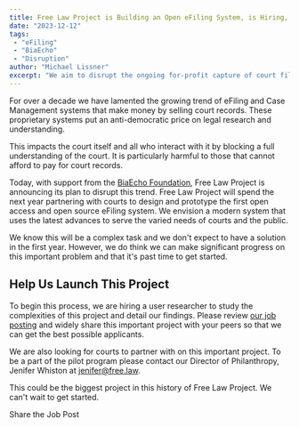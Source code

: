 ```yaml
---
title: Free Law Project is Building an Open eFiling System, is Hiring, and is Seeking Court Partnerships
date: "2023-12-12"
tags:
 - "eFiling"
 - "BiaEcho"
 - "Disruption"
author: "Michael Lissner"
excerpt: "We aim to disrupt the ongoing for-profit capture of court filing systems."
---
```


<p className="lead">For over a decade we have lamented the growing trend of eFiling and Case Management systems that make money by selling court records. These proprietary systems put an anti-democratic price on legal research and understanding.</p>

This impacts the court itself and all who interact with it by blocking a full understanding of the court. It is particularly harmful to those that cannot afford to pay for court records.

Today, with support from the [BiaEcho Foundation][be], Free Law Project is announcing its plan to disrupt this trend. Free Law Project will spend the next year partnering with courts to design and prototype the first open access and open source eFiling system. We envision a modern system that uses the latest advances to serve the varied needs of courts and the public.

We know this will be a complex task and we don't expect to have a solution in the first year. However, we do think we can make significant progress on this important problem and that it's past time to get started. 


## Help Us Launch This Project

To begin this process, we are hiring a user researcher to study the complexities of this project and detail our findings. Please review [our job posting][h] and widely share this important project with your peers so that we can get the best possible applicants.

We are also looking for courts to partner with on this important project. To be a part of the pilot program please contact our Director of Philanthropy, Jenifer Whiston at jenifer@free.law.

This could be the biggest project in this history of Free Law Project. We can't wait to get started.

<p className="text-center">
  <PurpleButton href="/hiring" size="lg">Share the Job Post</PurpleButton>
</p>

[h]: /hiring/
[be]: https://biaecho.org/